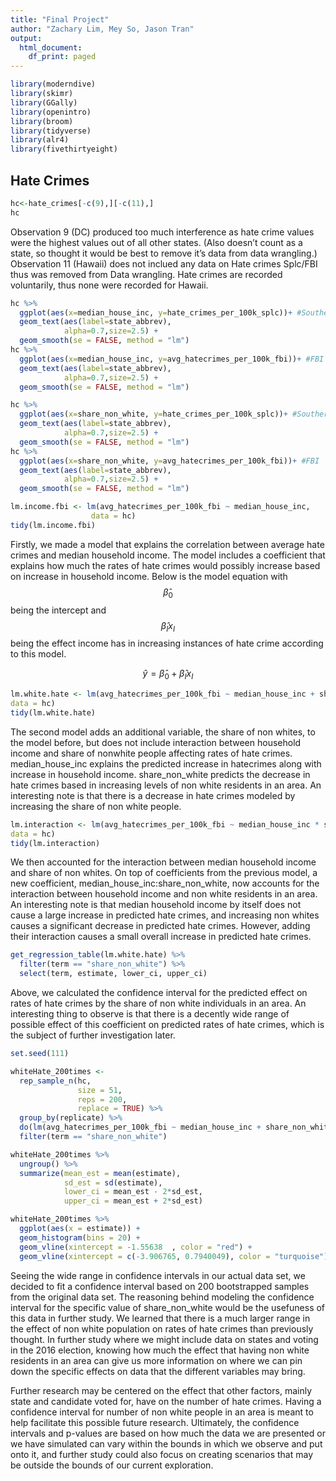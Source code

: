 ```yaml
---
title: "Final Project"
author: "Zachary Lim, Mey So, Jason Tran"
output:
  html_document:
    df_print: paged
---
```


```r
library(moderndive)
library(skimr)
library(GGally)
library(openintro)
library(broom) 
library(tidyverse)
library(alr4)
library(fivethirtyeight)
```

## Hate Crimes

```r
hc<-hate_crimes[-c(9),][-c(11),]
hc
```
Observation 9 (DC) produced too much interference as hate crime values were the highest values out of all other states. (Also doesn't count as a state, so thought it would be best to remove it's data from data wrangling.)
Observation 11 (Hawaii) does not inclued any data on Hate crimes Splc/FBI thus was removed from Data wrangling. Hate crimes are recorded voluntarily, thus none were recorded for Hawaii.

```r
hc %>% 
  ggplot(aes(x=median_house_inc, y=hate_crimes_per_100k_splc))+ #Southern Poverty Law Center
  geom_text(aes(label=state_abbrev),
            alpha=0.7,size=2.5) +
  geom_smooth(se = FALSE, method = "lm")
hc %>% 
  ggplot(aes(x=median_house_inc, y=avg_hatecrimes_per_100k_fbi))+ #FBI 
  geom_text(aes(label=state_abbrev),
            alpha=0.7,size=2.5) +
  geom_smooth(se = FALSE, method = "lm")
```

```r
hc %>% 
  ggplot(aes(x=share_non_white, y=hate_crimes_per_100k_splc))+ #Southern Poverty Law Center
  geom_text(aes(label=state_abbrev),
            alpha=0.7,size=2.5) +
  geom_smooth(se = FALSE, method = "lm")
hc %>% 
  ggplot(aes(x=share_non_white, y=avg_hatecrimes_per_100k_fbi))+ #FBI 
  geom_text(aes(label=state_abbrev),
            alpha=0.7,size=2.5) +
  geom_smooth(se = FALSE, method = "lm")
```

```r
lm.income.fbi <- lm(avg_hatecrimes_per_100k_fbi ~ median_house_inc,
                  data = hc)
tidy(lm.income.fbi)
```

Firstly, we made a model that explains the correlation between average hate crimes and median household income. The model includes a coefficient that explains how much the rates of hate crimes would possibly increase based on increase in household income. Below is the model equation with $$\hat{\beta}_0$$ being the intercept and $$\hat{\beta}_I x_I$$ being the effect income has in increasing instances of hate crime according to this model. 

$$
\hat{y} = \hat{\beta}_0 + \hat{\beta}_I x_I 
$$

```r
lm.white.hate <- lm(avg_hatecrimes_per_100k_fbi ~ median_house_inc + share_non_white,
data = hc)   
tidy(lm.white.hate)
```

The second model adds an additional variable, the share of non whites, to the model before, but does not include interaction between household income and share of nonwhite people affecting rates of hate crimes. median_house_inc explains the predicted increase in hatecrimes along with increase in household income. share_non_white predicts the decrease in hate crimes based in increasing levels of non white residents in an area. An interesting note is that there is a decrease in hate crimes modeled by increasing the share of non white people.

```r
lm.interaction <- lm(avg_hatecrimes_per_100k_fbi ~ median_house_inc * share_non_white,
data = hc)
tidy(lm.interaction)
```

We then accounted for the interaction between median household income and share of non whites. On top of coefficients from the previous model, a new coefficient, median_house_inc:share_non_white, now accounts for the interaction between household income and non white residents in an area. An interesting note is that median household income by itself does not cause a large increase in predicted hate crimes, and increasing non whites causes a significant decrease in predicted hate crimes. However, adding their interaction causes a small overall increase in predicted hate crimes.

```r
get_regression_table(lm.white.hate) %>% 
  filter(term == "share_non_white") %>% 
  select(term, estimate, lower_ci, upper_ci)
```
Above, we calculated the confidence interval for the predicted effect on rates of hate crimes by the share of non white individuals in an area. An interesting thing to observe is that there is a decently wide range of possible effect of this coefficient on predicted rates of hate crimes, which is the subject of further investigation later.

```r
set.seed(111)

whiteHate_200times <- 
  rep_sample_n(hc, 
               size = 51, 
               reps = 200, 
               replace = TRUE) %>% 
  group_by(replicate) %>%     
  do(lm(avg_hatecrimes_per_100k_fbi ~ median_house_inc + share_non_white, data=.) %>% tidy()) %>% 
  filter(term == "share_non_white")  

whiteHate_200times %>% 
  ungroup() %>% 
  summarize(mean_est = mean(estimate),
            sd_est = sd(estimate),
            lower_ci = mean_est - 2*sd_est,
            upper_ci = mean_est + 2*sd_est)
```

```r
whiteHate_200times %>% 
  ggplot(aes(x = estimate)) +
  geom_histogram(bins = 20) +
  geom_vline(xintercept = -1.55638	, color = "red") +
  geom_vline(xintercept = c(-3.906765, 0.7940049), color = "turquoise")
```

Seeing the wide range in confidence intervals in our actual data set, we decided to fit a confidence interval based on 200 bootstrapped samples from the original data set. The reasoning behind modeling the confidence interval for the specific value of share_non_white would be the usefuness of this data in further study. We learned that there is a much larger range in the effect of non white population on rates of hate crimes than previously thought. In further study where we might include data on states and voting in the 2016 election, knowing how much the effect that having non white residents in an area can give us more information on where we can pin down the specific effects on data that the different variables may bring.

Further research may be centered on the effect that other factors, mainly state and candidate voted for, have on the number of hate crimes. Having a confidence interval for number of non white people in an area is meant to help facilitate this possible future research. Ultimately, the confidence intervals and p-values are based on how much the data we are presented or we have simulated can vary within the bounds in which we observe and put onto it, and further study could also focus on creating scenarios that may be outside the bounds of our current exploration.


